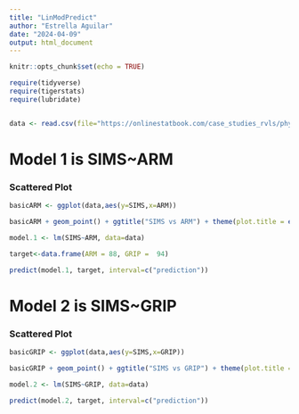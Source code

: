 ```yaml
---
title: "LinModPredict"
author: "Estrella Aguilar"
date: "2024-04-09"
output: html_document
---
```


```r
knitr::opts_chunk$set(echo = TRUE)

require(tidyverse)
require(tigerstats)
require(lubridate)


data <- read.csv(file="https://onlinestatbook.com/case_studies_rvls/physical_strength/data.txt",sep="",header=TRUE)
```



# Model 1 is SIMS~ARM

### Scattered Plot 

```r
basicARM <- ggplot(data,aes(y=SIMS,x=ARM))
```


```r
basicARM + geom_point() + ggtitle("SIMS vs ARM") + theme(plot.title = element_text(hjust = 0.5, size = 20)) + geom_smooth(method=lm)
```
```r
model.1 <- lm(SIMS~ARM, data=data)
```



```r
target<-data.frame(ARM = 88, GRIP =  94)
```



```r
predict(model.1, target, interval=c("prediction"))
```

# Model 2 is SIMS~GRIP

### Scattered Plot 

```r
basicGRIP <- ggplot(data,aes(y=SIMS,x=GRIP))
```


```r
basicGRIP + geom_point() + ggtitle("SIMS vs GRIP") + theme(plot.title = element_text(hjust = 0.5, size = 20)) + geom_smooth(method=lm)
```

```r
model.2 <- lm(SIMS~GRIP, data=data)
```


```r
predict(model.2, target, interval=c("prediction"))
```

